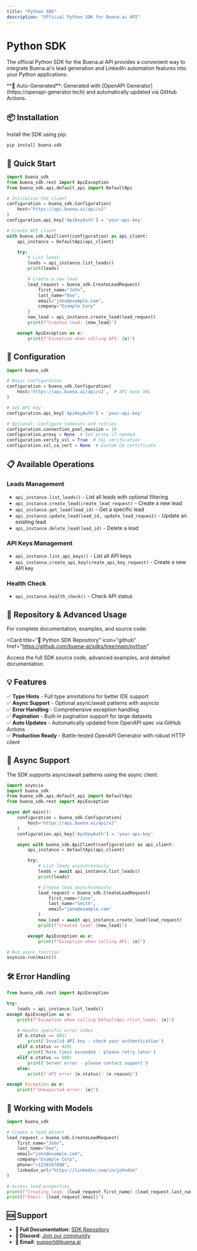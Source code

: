 ```yaml
---
title: "Python SDK"
description: "Official Python SDK for Buena.ai API"
---
```


# Python SDK

The official Python SDK for the Buena.ai API provides a convenient way to integrate Buena.ai's lead generation and LinkedIn automation features into your Python applications.

<Info>
  **🔄 Auto-Generated**: Generated with [OpenAPI
  Generator](https://openapi-generator.tech) and automatically updated via
  GitHub Actions.
</Info>

## 📦 Installation

Install the SDK using pip:

```bash
pip install buena-sdk
```

## 🚀 Quick Start

```python
import buena_sdk
from buena_sdk.rest import ApiException
from buena_sdk.api.default_api import DefaultApi

# Initialize the client
configuration = buena_sdk.Configuration(
    host="https://api.buena.ai/api/v2"
)
configuration.api_key['ApiKeyAuth'] = 'your-api-key'

# Create API client
with buena_sdk.ApiClient(configuration) as api_client:
    api_instance = DefaultApi(api_client)

    try:
        # List leads
        leads = api_instance.list_leads()
        print(leads)

        # Create a new lead
        lead_request = buena_sdk.CreateLeadRequest(
            first_name="John",
            last_name="Doe",
            email="john@example.com",
            company="Example Corp"
        )
        new_lead = api_instance.create_lead(lead_request)
        print(f"Created lead: {new_lead}")

    except ApiException as e:
        print(f"Exception when calling API: {e}")
```

## 🔧 Configuration

```python
import buena_sdk

# Basic configuration
configuration = buena_sdk.Configuration(
    host='https://api.buena.ai/api/v2',  # API base URL
)

# Set API key
configuration.api_key['ApiKeyAuth'] = 'your-api-key'

# Optional: Configure timeouts and retries
configuration.connection_pool_maxsize = 10
configuration.proxy = None  # Set proxy if needed
configuration.verify_ssl = True  # SSL verification
configuration.ssl_ca_cert = None  # Custom CA certificate
```

## 📋 Available Operations

### Leads Management

- `api_instance.list_leads()` - List all leads with optional filtering
- `api_instance.create_lead(create_lead_request)` - Create a new lead
- `api_instance.get_lead(lead_id)` - Get a specific lead
- `api_instance.update_lead(lead_id, update_lead_request)` - Update an existing lead
- `api_instance.delete_lead(lead_id)` - Delete a lead

### API Keys Management

- `api_instance.list_api_keys()` - List all API keys
- `api_instance.create_api_key(create_api_key_request)` - Create a new API key

### Health Check

- `api_instance.health_check()` - Check API status

## 🔗 Repository & Advanced Usage

For complete documentation, examples, and source code:

<Card
  title="📁 Python SDK Repository"
  icon="github"
  href="https://github.com/buena-ai/sdks/tree/main/python"
>
  Access the full SDK source code, advanced examples, and detailed
  documentation.
</Card>

## 💡 Features

✅ **Type Hints** - Full type annotations for better IDE support  
✅ **Async Support** - Optional async/await patterns with asyncio  
✅ **Error Handling** - Comprehensive exception handling  
✅ **Pagination** - Built-in pagination support for large datasets  
✅ **Auto Updates** - Automatically updated from OpenAPI spec via GitHub Actions  
✅ **Production Ready** - Battle-tested OpenAPI Generator with robust HTTP client

## 🔄 Async Support

The SDK supports async/await patterns using the async client:

```python
import asyncio
import buena_sdk
from buena_sdk.api.default_api import DefaultApi
from buena_sdk.rest import ApiException

async def main():
    configuration = buena_sdk.Configuration(
        host="https://api.buena.ai/api/v2"
    )
    configuration.api_key['ApiKeyAuth'] = 'your-api-key'

    async with buena_sdk.ApiClient(configuration) as api_client:
        api_instance = DefaultApi(api_client)

        try:
            # List leads asynchronously
            leads = await api_instance.list_leads()
            print(leads)

            # Create lead asynchronously
            lead_request = buena_sdk.CreateLeadRequest(
                first_name="Jane",
                last_name="Smith",
                email="jane@example.com"
            )
            new_lead = await api_instance.create_lead(lead_request)
            print(f"Created lead: {new_lead}")

        except ApiException as e:
            print(f"Exception when calling API: {e}")

# Run async function
asyncio.run(main())
```

## 🛠️ Error Handling

```python
from buena_sdk.rest import ApiException

try:
    leads = api_instance.list_leads()
except ApiException as e:
    print(f"Exception when calling DefaultApi->list_leads: {e}")

    # Handle specific error codes
    if e.status == 401:
        print('Invalid API key - check your authentication')
    elif e.status == 429:
        print('Rate limit exceeded - please retry later')
    elif e.status == 500:
        print('Server error - please contact support')
    else:
        print(f'API error {e.status}: {e.reason}')

except Exception as e:
    print(f"Unexpected error: {e}")
```

## 📄 Working with Models

```python
import buena_sdk

# Create a lead object
lead_request = buena_sdk.CreateLeadRequest(
    first_name="John",
    last_name="Doe",
    email="john@example.com",
    company="Example Corp",
    phone="+1234567890",
    linkedin_url="https://linkedin.com/in/johndoe"
)

# Access lead properties
print(f"Creating lead: {lead_request.first_name} {lead_request.last_name}")
print(f"Email: {lead_request.email}")
```

## 🆘 Support

- **📖 Full Documentation**: [SDK Repository](https://github.com/buena-ai/sdks)
- **💬 Discord**: [Join our community](https://discord.gg/Hb4Y9Rgh6E)
- **📧 Email**: [support@buena.ai](mailto:support@buena.ai)
